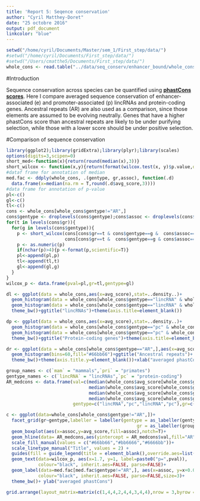 ```yaml
---
title: 'Report 5: Seqence conservation'
author: "Cyril Matthey-Doret"
date: "25 octobre 2016"
output: pdf_document
linkcolor: "blue"
---
```


```r
setwd("/home/cyril/Documents/Master/sem_1/First_step/data/")
#setwd("/home/cyril/Documents/First_step/data/")
#setwd("/Users/cmatthe5/Documents/First_step/data/")
whole_cons <- read.table("../data/seq_conserv/enhancer_bound/whole_cons.txt", header=T)
```

#Introduction

Sequence conservation across species can be quantified using [__phastCons scores__](http://genome.cshlp.org/content/15/8/1034.full). Here I compare averaged sequence conservation of enhancer-associated (e) and promoter-associated (p) lincRNAs and protein-coding genes. Ancestral repeats (AR) are also used as a comparison, since those elements are assumed to be evolving neutrally. Genes that have a higher phastCons score than ancestral repeats are likely to be under purifying selection, while those with a lower score should be under positive selection.


#Comparison of sequence conservation

```r
library(ggplot2);library(gridExtra);library(plyr);library(scales)
options(digits=3,scipen=0)
short_med<-function(x){return(round(median(x),3))}
short_wilcox <- function(x,y){return(format(wilcox.test(x, y)$p.value,digits=3))}
#dataf frame for annotation of median
med.fac <- ddply(whole_cons, .(gentype, gr,assoc), function(.d)
  data.frame(x=median(na.rm = T,round(.d$avg_score,3))))
#data frame for annotation of p-value
pl<-c()
gl<-c()
tl<-c()
cons <- whole_cons[whole_cons$gentype!="AR",]
cons$gentype <- droplevels(cons$gentype);cons$assoc <- droplevels(cons$assoc)
for(t in levels(cons$gr)){
  for(g in levels(cons$gentype)){
    p <- short_wilcox(cons[cons$gr==t & cons$gentype==g &  cons$assoc=="e","avg_score"],
                      cons[cons$gr==t &  cons$gentype==g & cons$assoc=="p","avg_score"])
    p <- as.numeric(p)
    if(nchar(p)>4){p <-format(p,scientific=T)}
    pl<-append(pl,p)
    tl<-append(tl,t)
    gl<-append(gl,g)
  }
}
wilcox_p <- data.frame(pval=pl,gr=tl,gentype=gl)

dl <- ggplot(data = whole_cons,aes(x=avg_score),stat=..density..)+
  geom_histogram(data = whole_cons[whole_cons$gentype=="lincRNA" & whole_cons$assoc=="e",],bins=60,fill="#bb6666")+
  geom_histogram(data = whole_cons[whole_cons$gentype=="lincRNA" & whole_cons$assoc=="p",],bins=60,fill="#6666bb")+
  theme_bw()+ggtitle("lincRNAs")+theme(axis.title=element_blank())

dp <- ggplot(data = whole_cons,aes(x=avg_score),stat=..density..)+
  geom_histogram(data = whole_cons[whole_cons$gentype=="pc" & whole_cons$assoc=="e",],bins=60,fill="#bb6666")+
  geom_histogram(data = whole_cons[whole_cons$gentype=="pc" & whole_cons$assoc=="p",],bins=60,fill="#6666bb")+
  theme_bw()+ggtitle("Protein-coding genes")+theme(axis.title=element_blank())

dr <- ggplot(data = whole_cons[whole_cons$gentype=="AR",],aes(x=avg_score))+
  geom_histogram(bins=60,fill="#66bb66")+ggtitle("Ancestral repeats")+
  theme_bw()+theme(axis.title.y=element_blank())+xlab("averaged phastCons")

group_names <- c(`mam` = "mammals",`pri` = "primates")
gentype_names <- c(`lincRNA` = "lincRNAs",`pc` = "protein-coding")
AR_medcons <- data.frame(val=c(median(whole_cons$avg_score[whole_cons$gentype=="AR" & whole_cons$gr=="mam"],na.rm = T),
                               median(whole_cons$avg_score[whole_cons$gentype=="AR" & whole_cons$gr=="mam"],na.rm = T),
                               median(whole_cons$avg_score[whole_cons$gentype=="AR" & whole_cons$gr=="pri"],na.rm = T),
                               median(whole_cons$avg_score[whole_cons$gentype=="AR" & whole_cons$gr=="pri"],na.rm = T)),
                         gentype=c("lincRNA","pc","lincRNA","pc"),gr=c("mam","mam","pri","pri"))

c <- ggplot(data=whole_cons[whole_cons$gentype!="AR",])+
  facet_grid(gr~gentype,labeller = labeller(gentype = as_labeller(gentype_names),
                                                 gr = as_labeller(group_names)))+
  geom_boxplot(aes(x=assoc,y=avg_score,fill=assoc),notch=T)+
  geom_hline(data= AR_medcons,aes(yintercept = AR_medcons$val,fill="AR"),size=1,col="#66bb66",show.legend= T)+
  scale_fill_manual(values = c("#66bb66","#bb6666","#6666bb"))+
  scale_linetype_manual("Title", values = 2) +
  guides(fill = guide_legend(title = element_blank(),override.aes=list(linetype=0)))+
  geom_text(data=wilcox_p, aes(x=1.7, y=1, label=paste0("p=",pval)), 
            colour="black", inherit.aes=FALSE, parse=FALSE)+
  geom_label(data=med.fac[med.fac$gentype!="AR",], aes(x=assoc, y=x+0.01, label=x), 
            colour="black", inherit.aes=FALSE, parse=FALSE,size=3)+
  theme_bw()+ ylab("averaged phastCons")

grid.arrange(layout_matrix=matrix(c(1,4,4,2,4,4,3,4,4),nrow = 3,byrow = T),grobs = list(dl,dp,dr,c))



```
